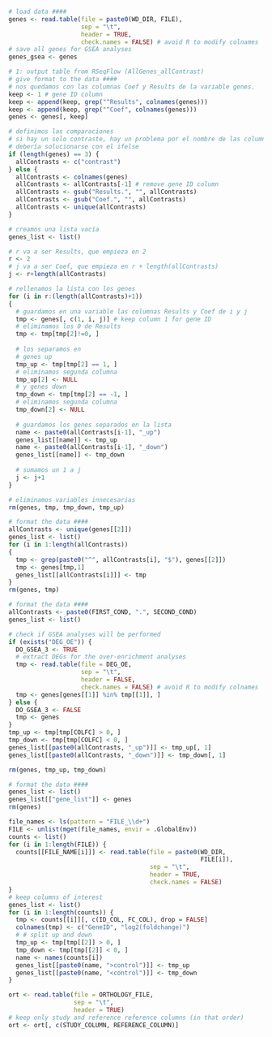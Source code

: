 ```r
# load data ####
genes <- read.table(file = paste0(WD_DIR, FILE),
                    sep = "\t",
                    header = TRUE,
                    check.names = FALSE) # avoid R to modify colnames
# save all genes for GSEA analyses
genes_gsea <- genes
```

```r
# 1: output table from RSeqFlow (AllGenes_allContrast)
# give format to the data ####
# nos quedamos con las columnas Coef y Results de la variable genes.
keep <- 1 # gene ID column
keep <- append(keep, grep("^Results", colnames(genes)))
keep <- append(keep, grep("^Coef", colnames(genes)))
genes <- genes[, keep]

# definimos las comparaciones
# si hay un solo contraste, hay un problema por el nombre de las columnas
# debería solucionarse con el ifelse
if (length(genes) == 3) {
  allContrasts <- c("contrast")
} else {
  allContrasts <- colnames(genes)
  allContrasts <- allContrasts[-1] # remove gene ID column
  allContrasts <- gsub("Results.", "", allContrasts)
  allContrasts <- gsub("Coef.", "", allContrasts)
  allContrasts <- unique(allContrasts)
}

# creamos una lista vacía
genes_list <- list()

# r va a ser Results, que empieza en 2
r <- 2
# j va a ser Coef, que empieza en r + length(allContrasts)
j <- r+length(allContrasts)

# rellenamos la lista con los genes
for (i in r:(length(allContrasts)+1))
{
  # guardamos en una variable las columnas Results y Coef de i y j
  tmp <- genes[, c(1, i, j)] # keep column 1 for gene ID
  # eliminamos los 0 de Results
  tmp <- tmp[tmp[2]!=0, ]
  
  # los separamos en
  # genes up
  tmp_up <- tmp[tmp[2] == 1, ]
  # eliminamos segunda columna
  tmp_up[2] <- NULL
  # y genes down
  tmp_down <- tmp[tmp[2] == -1, ]
  # eliminamos segunda columna
  tmp_down[2] <- NULL
  
  # guardamos los genes separados en la lista
  name <- paste0(allContrasts[i-1], "_up")
  genes_list[[name]] <- tmp_up
  name <- paste0(allContrasts[i-1], "_down")
  genes_list[[name]] <- tmp_down
  
  # sumamos un 1 a j
  j <- j+1
}

# eliminamos variables innecesarias
rm(genes, tmp, tmp_down, tmp_up)
```

```r
# format the data ####
allContrasts <- unique(genes[[2]])
genes_list <- list()
for (i in 1:length(allContrasts))
{
  tmp <- grep(paste0("^", allContrasts[i], "$"), genes[[2]])
  tmp <- genes[tmp,1]
  genes_list[[allContrasts[i]]] <- tmp
}
rm(genes, tmp)
```

```r
# format the data ####
allContrasts <- paste0(FIRST_COND, ".", SECOND_COND)
genes_list <- list()

# check if GSEA analyses will be performed
if (exists("DEG_OE")) {
  DO_GSEA_3 <- TRUE
  # extract DEGs for the over-enrichment analyses
  tmp <- read.table(file = DEG_OE,
                    sep = "\t",
                    header = FALSE,
                    check.names = FALSE) # avoid R to modify colnames
  tmp <- genes[genes[[1]] %in% tmp[[1]], ]
} else {
  DO_GSEA_3 <- FALSE
  tmp <- genes
}
tmp_up <- tmp[tmp[COLFC] > 0, ]
tmp_down <- tmp[tmp[COLFC] < 0, ]
genes_list[[paste0(allContrasts, "_up")]] <- tmp_up[, 1]
genes_list[[paste0(allContrasts, "_down")]] <- tmp_down[, 1]

rm(genes, tmp_up, tmp_down)
```

```r
# format the data ####
genes_list <- list()
genes_list[["gene_list"]] <- genes
rm(genes)
```

```r
file_names <- ls(pattern = "FILE_\\d+")
FILE <- unlist(mget(file_names, envir = .GlobalEnv))
counts <- list()
for (i in 1:length(FILE)) {
  counts[[FILE_NAME[i]]] <- read.table(file = paste0(WD_DIR,
                                                     FILE[i]),
                                       sep = "\t",
                                       header = TRUE,
                                       check.names = FALSE)
}
# keep columns of interest
genes_list <- list()
for (i in 1:length(counts)) {
  tmp <- counts[[i]][, c(ID_COL, FC_COL), drop = FALSE]
  colnames(tmp) <- c("GeneID", "log2(foldchange)")
  # # split up and down
  tmp_up <- tmp[tmp[[2]] > 0, ]
  tmp_down <- tmp[tmp[[2]] < 0, ]
  name <- names(counts[i])
  genes_list[[paste0(name, ">control")]] <- tmp_up
  genes_list[[paste0(name, "<control")]] <- tmp_down
}
```


```r
ort <- read.table(file = ORTHOLOGY_FILE,
                  sep = "\t",
                  header = TRUE)
# keep only study and reference reference columns (in that order)
ort <- ort[, c(STUDY_COLUMN, REFERENCE_COLUMN)]
```

